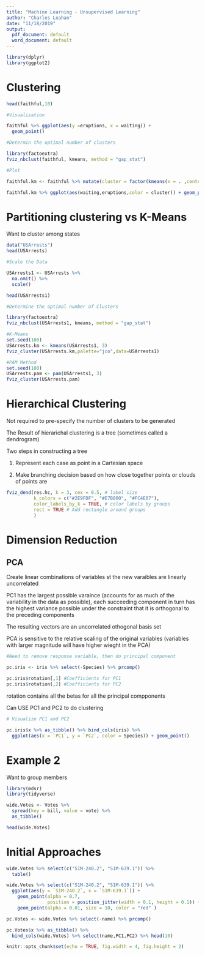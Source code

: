 ---
title: "Machine Learning - Unsupervised Learning"
author: "Charles Leahan"
date: "11/18/2019"
output:
  pdf_document: default
  word_document: default
---

```{r, echo=FALSE, warning=FALSE}
library(dplyr)
library(ggplot2)
```

# Clustering 

```{r}
head(faithful,10)
```

```{r}
#Visualization 

faithful %>% ggplot(aes(y =eruptions, x = waiting)) +
  geom_point()
```

```{r}
#Determin the optimal number of clusters 

library(factoextra)
fviz_nbclust(faithful, kmeans, method = "gap_stat")
```

```{r}
#Plot 

faithful.km <- faithful %>% mutate(cluster = factor(kmeans(x = . ,centers=2)$cluster))

faithful.km %>% ggplot(aes(waiting,eruptions,color = cluster)) + geom_point()
```

# Partitioning clustering vs K-Means

Want to cluster among states

```{r}
data("USArrests")
head(USArrests)
```

```{r}
#Scale the Data

USArrests1 <- USArrests %>% 
  na.omit() %>% 
  scale()

head(USArrests1)
```

```{r}
#Determine the optimal number of Clusters

library(factoextra)
fviz_nbclust(USArrests1, kmeans, method = "gap_stat")
```

```{r}
#K-Means
set.seed(100)
USArrests.km <- kmeans(USArrests1, 3)
fviz_cluster(USArrests.km,palette="jco",data=USArrests1)
```

```{r}
#PAM Method
set.seed(100)
USArrests.pam <- pam(USArrests1, 3)
fviz_cluster(USArrests.pam)
```

# Hierarchical Clustering

Not required to pre-specify the number of clusters to be generated

The Result of hierarichal clustering is a tree (sometimes called a dendrogram)

Two steps in constructing a tree 

1. Represent each case as point in a Cartesian space

2. Make branching decision based on how close together points or clouds of points are 


```{r}

fviz_dend(res.hc, k = 3, cex = 0.5, # label size
          k_colors = c("#2E9FDF", "#E7B800", "#FC4E07"),
          color_labels_by_k = TRUE, # color labels by groups
          rect = TRUE # Add rectangle around groups
          )
```


# Dimension Reduction 

## PCA

Create linear combinations of variables st the new varaibles are linearly uncorrelated 

PC1 has the largest possible varaince (accounts for as much of the variability in the data as possible), each succeeding component in turn has the highest variance possible under the constraint that it is orthogonal to the preceding components 

The resulting vectors are an uncorrelated othogonal basis set

PCA is sensitive to the relative scaling of the original variables (variables with larger magnitude will have higher wieght in the PCA)


```{r}

#Need to remove response variable, then do principal component

pc.iris <- iris %>% select(-Species) %>% prcomp()

pc.iris$rotation[,1] #Coefficients for PC1
pc.iris$rotation[,2] #Coefficients for PC2
```

rotation contains all the betas for all the principal compponents 

Can  USE PC1 and PC2 to do clustering

```{r}
# Visualize PC1 and PC2

pc.iris$x %>% as_tibble() %>% bind_cols(iris) %>% 
  ggplot(aes(x = `PC1`, y = `PC2`, color = Species)) + geom_point()
```

# Example 2 

Want to group members

```{r, warning=False}

library(mdsr)
library(tidyverse)

wide.Votes <- Votes %>%
  spread(key = bill, value = vote) %>%
  as_tibble()

head(wide.Votes)
```

# Initial Approaches

```{r}
wide.Votes %>% select(c("S1M-240.2", "S1M-639.1")) %>% 
  table()
```

```{r}
wide.Votes %>% select(c("S1M-240.2", "S1M-639.1")) %>%
  ggplot(aes(y = `S1M-240.2`, x = `S1M-639.1`)) +
    geom_point(alpha = 0.7,
               position = position_jitter(width = 0.1, height = 0.1)) +
    geom_point(alpha = 0.01, size = 10, color = "red" ) 
```

```{r}
pc.Votes <- wide.Votes %>% select(-name) %>% prcomp()

pc.Votes$x %>% as_tibble() %>%   
  bind_cols(wide.Votes) %>% select(name,PC1,PC2) %>% head(10)
```




```{r setup, include=FALSE}
knitr::opts_chunk$set(echo = TRUE, fig.width = 4, fig.height = 2)
```

